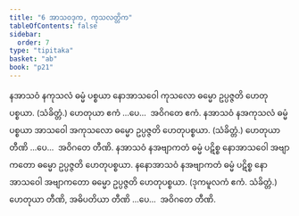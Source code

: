 ```yaml
---
title: "6 အာသဝဒုက, ကုသလတ္တိက"
tableOfContents: false
sidebar:
  order: 7
type: "tipitaka"
basket: "ab"
book: "p21"
---
```



<DynamicBreadcrumb />

<Division number="17" book="p21" e="ch" v="40" p="353">

<Paragraph number="44" book="p21">
နအာသဝံ နကုသလံ ဓမ္မံ ပစ္စယာ နောအာသဝေါ ကုသလော ဓမ္မော ဥပ္ပဇ္ဇတိ ဟေတုပစ္စယာ. (သံခိတ္တံ.) ဟေတုယာ ဧကံ …ပေ…  အဝိဂတေ ဧကံ.
</Paragraph>

<Paragraph number="45" book="p21">
နအာသဝံ နအကုသလံ ဓမ္မံ ပစ္စယာ အာသဝေါ အကုသလော ဓမ္မော ဥပ္ပဇ္ဇတိ ဟေတုပစ္စယာ. (သံခိတ္တံ.) ဟေတုယာ တီဏိ …ပေ…  အဝိဂတေ တီဏိ.
</Paragraph>

<Paragraph number="46" book="p21">
နအာသဝံ နအဗျာကတံ ဓမ္မံ ပဋိစ္စ နောအာသဝေါ အဗျာကတော ဓမ္မော ဥပ္ပဇ္ဇတိ ဟေတုပစ္စယာ. နနောအာသဝံ နအဗျာကတံ ဓမ္မံ ပဋိစ္စ နောအာသဝေါ အဗျာကတော ဓမ္မော ဥပ္ပဇ္ဇတိ ဟေတုပစ္စယာ. (ဒုကမူလကံ ဧကံ. သံခိတ္တံ.) ဟေတုယာ တီဏိ, အဓိပတိယာ တီဏိ …ပေ…  အဝိဂတေ တီဏိ.
</Paragraph>
</Division>